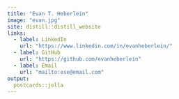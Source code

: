 ```yaml
---
title: "Evan T. Heberlein"
image: "evan.jpg"
site: distill::distill_website
links:
  - label: LinkedIn
    url: "https://www.linkedin.com/in/evanheberlein/"
  - label: GitHub
    url: "https://github.com/evanheberlein"
  - label: Email
    url: "mailto:ese@email.com"
output:
  postcards::jolla
---
```

